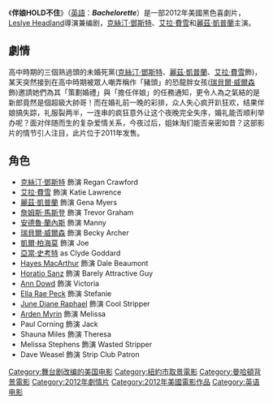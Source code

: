 {{Link style|time=2015-12-13T11:44:00+00:00}}
{{noteTA
|T=zh-cn:; zh-hk:; zh-tw:伴娘HOLD不住;
|1=zh-cn:; zh-hk:; zh-tw:伴娘HOLD不住;
|G1=
}}
{{Infobox film
| name = 伴娘HOLD不住<br>'''''Bachelorette'''''
| image = 伴娘HOLD不住.jpg
| image_size = 
| alt = 
| caption = 台灣電影海報
| director       = [[:en:Leslye_Headland|Leslye Headland]]
| producer       = [[威爾·法洛|威爾·法洛]]<br />[[亞當·麥凱|亞當·麥凱]]
| writer         = Leslye Headland
| starring       = [[克絲汀·鄧斯特|克絲汀·鄧斯特]]<br />[[艾拉·費雪|艾拉·費雪]]<br />[[麗茲·凱普蘭|麗茲·凱普蘭]]<br />[[詹姆斯·馬斯登|詹姆斯·馬斯登]]<br />[[凱爾·柏海莫|凱爾·柏海莫]]<br />[[瑞貝爾·威爾森|瑞貝爾·威爾森]]<br /> [[亞當·史考特|亞當·史考特]]
| music          = Michael Wandmacher
| cinematography = Doug Emmett
| editing        = Jeffrey Wolf
| studio         = [[:en:Gary_Sanchez_Productions|Gary Sanchez Productions]]<br />BCDF Pictures
| distributor    = [[溫斯坦影業|溫斯坦影業]] (USA)<br />[[創新藝人經紀公司|創新藝人經紀公司]] (worldwide)
| released       = {{flagicon|USA}}{{Film date|2012|1|23|[[聖丹斯電影節|聖丹斯電影節]]}}<br />{{flagicon|USA}}{{Film date|2012|9|7|}}<br />{{flagicon|ROC}}{{film date|2012|12|28}}
| runtime        = 87 分鐘
| country        = {{USA}}
| language       = 英語
| budget         = $300萬
| gross          = $10,058,116
}}

《'''伴娘HOLD不住'''》（[[英語|英語]]：'''''Bachelorette'''''）是一部2012年美國黑色喜劇片，[[:en:Leslye_Headland|Leslye Headland]]導演兼编剧，[[克絲汀·鄧斯特|克絲汀·鄧斯特]]、[[艾拉·費雪|艾拉·費雪]]和[[麗茲·凱普蘭|麗茲·凱普蘭]]主演。

==劇情==
高中時期的三個熟過頭的未婚死黨([[克絲汀·鄧斯特|克絲汀·鄧斯特]]、[[麗茲·凱普蘭|麗茲·凱普蘭]]、[[艾拉·費雪|艾拉·費雪]]飾)，某天突然接到在高中時期被眾人嘲弄稱作「豬頭」的恐龍胖女孩([[瑞贝尔·威尔森|瑞貝爾·威爾森]]飾)邀請她們為其「策劃婚禮」與「擔任伴娘」的任務通知，更令人為之氣結的是新郎竟然是個超級大帥哥！而在婚礼前一晚的彩排，众人失心疯开趴狂欢，结果伴娘搞失踪，礼服裂两半，一连串的疯狂意外让这个夜晚完全失序，婚礼能否顺利举办呢？面对伴随而生的复杂爱情关系，今夜过后，姐妹淘们能否亲密如昔？这部影片的情节引人注目，此片位于2011年发售。

==角色==
* [[克絲汀·鄧斯特|克絲汀·鄧斯特]] 飾演 Regan Crawford
* [[艾拉·費雪|艾拉·費雪]] 飾演 Katie Lawrence
* [[麗茲·凱普蘭|麗茲·凱普蘭]] 飾演 Gena Myers
* [[詹姆斯·馬斯登|詹姆斯·馬斯登]] 飾演 Trevor Graham
* [[安德魯·蘭內斯|安德魯·蘭內斯]] 飾演 Manny
* [[瑞貝爾·威爾森|瑞貝爾·威爾森]] 飾演 Becky Archer
* [[凱爾·柏海莫|凱爾·柏海莫]] 飾演 Joe
* [[亞當·史考特_(演員)|亞當·史考特]] as Clyde Goddard
* [[:en:Hayes_MacArthur|Hayes MacArthur]] 飾演 Dale Beaumont
* [[:en:Horatio_Sanz|Horatio Sanz]] 飾演 Barely Attractive Guy
* [[:en:Ann_Dowd|Ann Dowd]] 飾演 Victoria
* [[:en:Ella_Rae_Peck|Ella Rae Peck]] 飾演 Stefanie
* [[:en:June_Diane_Raphael|June Diane Raphael]] 飾演 Cool Stripper
* [[:en:Arden_Myrin|Arden Myrin]] 飾演 Melissa
* Paul Corning 飾演 Jack
* Shauna Miles 飾演 Theresa
* Melissa Stephens 飾演 Wasted Stripper
* Dave Weasel 飾演 Strip Club Patron

[[Category:舞台剧改编的美国电影|Category:舞台剧改编的美国电影]]
[[Category:紐約市取景電影|Category:紐約市取景電影]]
[[Category:曼哈頓背景電影|Category:曼哈頓背景電影]]
[[Category:2012年劇情片|Category:2012年劇情片]]
[[Category:2012年美國電影作品|Category:2012年美國電影作品]]
[[Category:英语电影|Category:英语电影]]